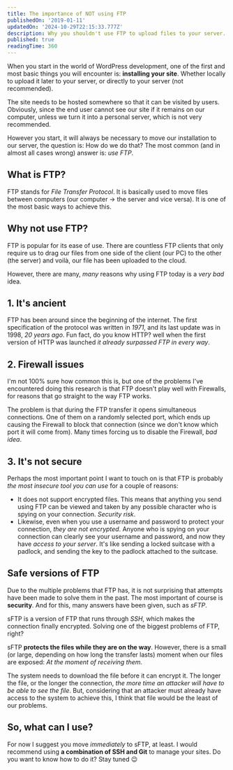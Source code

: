 ```yaml
---
title: The importance of NOT using FTP
publishedOn: '2019-01-11'
updatedOn: '2024-10-29T22:15:33.777Z'
description: Why you shouldn't use FTP to upload files to your server.
published: true
readingTime: 360
---
```


When you start in the world of WordPress development, one of the first and most basic
things you will encounter is: **installing your site**. Whether locally to upload it
later to your server, or directly to your server (not recommended).

The site needs to be hosted somewhere so that it can be visited by users. Obviously,
since the end user cannot see our site if it remains on our computer, unless we turn
it into a personal server, which is not very recommended.

However you start, it will always be necessary to move our installation to our server,
the question is: How do we do that? The most common (and in almost all cases wrong)
answer is: _use FTP_.

## What is FTP?

FTP stands for _File Transfer Protocol_. It is basically used to move files between
computers (our computer → the server and vice versa). It is one of the most basic
ways to achieve this.

## Why not use FTP?

FTP is popular for its ease of use. There are countless FTP clients that only require
us to drag our files from one side of the client (our PC) to the other (the server)
and voilà, our file has been uploaded to the cloud.

However, there are many, _many_ reasons why using FTP today is a _very bad_ idea.

## 1. It's ancient

FTP has been around since the beginning of the internet. The first specification of
the protocol was written in _1971_, and its last update was in 1998, _20 years ago_.
Fun fact, do you know HTTP? well when the first version of HTTP was launched _it already
surpassed FTP in every way_.

## 2. Firewall issues

I'm not 100% sure how common this is, but one of the problems I've encountered doing
this research is that FTP doesn't play well with Firewalls, for reasons that go straight
to the way FTP works.

The problem is that during the FTP transfer it opens simultaneous connections. One
of them on a randomly selected port, which ends up causing the Firewall to block that
connection (since we don't know which port it will come from). Many times forcing us
to disable the Firewall, _bad idea_.

## 3. It's not secure

Perhaps the most important point I want to touch on is that FTP is probably _the
most insecure tool you can use_ for a couple of reasons:

- It does not support encrypted files. This means that anything you send using FTP
  can be viewed and taken by any possible character who is spying on your connection.
  _Security risk_.
- Likewise, even when you use a username and password to protect your connection,
  _they are not encrypted_. Anyone who is spying on your connection can clearly see
  your username and password, and now they have _access to your server_. It's like
  sending a locked suitcase with a padlock, and sending the key to the padlock attached
  to the suitcase.

## Safe versions of FTP

Due to the multiple problems that FTP has, it is not surprising that attempts have
been made to solve them in the past. The most important of course is **security**.
And for this, many answers have been given, such as _sFTP_.

sFTP is a version of FTP that runs through _SSH_, which makes the connection finally
encrypted. Solving one of the biggest problems of FTP, right?

sFTP **protects the files while they are on the way**. However, there is a small
(or large, depending on how long the transfer lasts) moment when our files are exposed:
_At the moment of receiving them_.

The system needs to download the file before it can encrypt it. The longer the file,
or the longer the connection, _the more time an attacker will have to be able to
see the file_. But, considering that an attacker must already have access to the system
to achieve this, I think that file would be the least of our problems.

## So, what can I use?

For now I suggest you move _immediately_ to sFTP, at least. I would recommend using
**a combination of SSH and Git** to manage your sites. Do you want to know how to do it?
Stay tuned 😉
